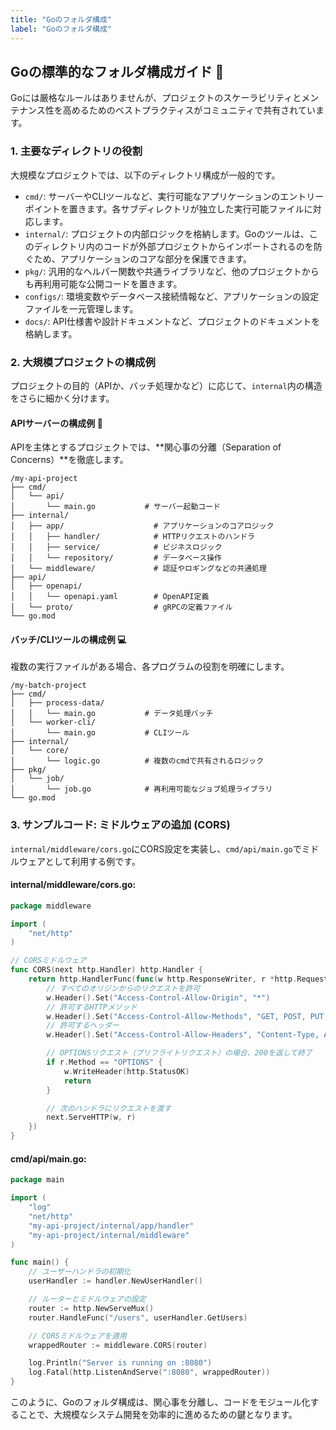 ```yaml
---
title: "Goのフォルダ構成"
label: "Goのフォルダ構成"
---
```


## Goの標準的なフォルダ構成ガイド 📂

Goには厳格なルールはありませんが、プロジェクトのスケーラビリティとメンテナンス性を高めるためのベストプラクティスがコミュニティで共有されています。

### 1. 主要なディレクトリの役割

大規模なプロジェクトでは、以下のディレクトリ構成が一般的です。

- `cmd/`: サーバーやCLIツールなど、実行可能なアプリケーションのエントリーポイントを置きます。各サブディレクトリが独立した実行可能ファイルに対応します。
- `internal/`: プロジェクトの内部ロジックを格納します。Goのツールは、このディレクトリ内のコードが外部プロジェクトからインポートされるのを防ぐため、アプリケーションのコアな部分を保護できます。
- `pkg/`: 汎用的なヘルパー関数や共通ライブラリなど、他のプロジェクトからも再利用可能な公開コードを置きます。
- `configs/`: 環境変数やデータベース接続情報など、アプリケーションの設定ファイルを一元管理します。
- `docs/`: API仕様書や設計ドキュメントなど、プロジェクトのドキュメントを格納します。

### 2. 大規模プロジェクトの構成例

プロジェクトの目的（APIか、バッチ処理かなど）に応じて、`internal`内の構造をさらに細かく分けます。

#### APIサーバーの構成例 🏢

APIを主体とするプロジェクトでは、**関心事の分離（Separation of Concerns）**を徹底します。

```
/my-api-project
├── cmd/
│   └── api/
│       └── main.go           # サーバー起動コード
├── internal/
│   ├── app/                    # アプリケーションのコアロジック
│   │   ├── handler/            # HTTPリクエストのハンドラ
│   │   ├── service/            # ビジネスロジック
│   │   └── repository/         # データベース操作
│   └── middleware/             # 認証やロギングなどの共通処理
├── api/
│   ├── openapi/
│   │   └── openapi.yaml        # OpenAPI定義
│   └── proto/                  # gRPCの定義ファイル
└── go.mod
```

#### バッチ/CLIツールの構成例 💻

複数の実行ファイルがある場合、各プログラムの役割を明確にします。

```
/my-batch-project
├── cmd/
│   ├── process-data/
│   │   └── main.go           # データ処理バッチ
│   └── worker-cli/
│       └── main.go           # CLIツール
├── internal/
│   └── core/
│       └── logic.go          # 複数のcmdで共有されるロジック
├── pkg/
│   └── job/
│       └── job.go            # 再利用可能なジョブ処理ライブラリ
└── go.mod
```

### 3. サンプルコード: ミドルウェアの追加 (CORS)

`internal/middleware/cors.go`にCORS設定を実装し、`cmd/api/main.go`でミドルウェアとして利用する例です。

#### internal/middleware/cors.go:

```go
package middleware

import (
    "net/http"
)

// CORSミドルウェア
func CORS(next http.Handler) http.Handler {
    return http.HandlerFunc(func(w http.ResponseWriter, r *http.Request) {
        // すべてのオリジンからのリクエストを許可
        w.Header().Set("Access-Control-Allow-Origin", "*")
        // 許可するHTTPメソッド
        w.Header().Set("Access-Control-Allow-Methods", "GET, POST, PUT, DELETE, OPTIONS")
        // 許可するヘッダー
        w.Header().Set("Access-Control-Allow-Headers", "Content-Type, Authorization")

        // OPTIONSリクエスト（プリフライトリクエスト）の場合、200を返して終了
        if r.Method == "OPTIONS" {
            w.WriteHeader(http.StatusOK)
            return
        }

        // 次のハンドラにリクエストを渡す
        next.ServeHTTP(w, r)
    })
}
```

#### cmd/api/main.go:

```go
package main

import (
    "log"
    "net/http"
    "my-api-project/internal/app/handler"
    "my-api-project/internal/middleware"
)

func main() {
    // ユーザーハンドラの初期化
    userHandler := handler.NewUserHandler()

    // ルーターとミドルウェアの設定
    router := http.NewServeMux()
    router.HandleFunc("/users", userHandler.GetUsers)

    // CORSミドルウェアを適用
    wrappedRouter := middleware.CORS(router)

    log.Println("Server is running on :8080")
    log.Fatal(http.ListenAndServe(":8080", wrappedRouter))
}
```

このように、Goのフォルダ構成は、関心事を分離し、コードをモジュール化することで、大規模なシステム開発を効率的に進めるための鍵となります。
